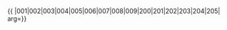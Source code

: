 {{ {{{1|PRC admin/showlist}}}
|001|002|003|004|005|006|007|008|009|200|201|202|203|204|205|
arg={{{arg|}}}}}